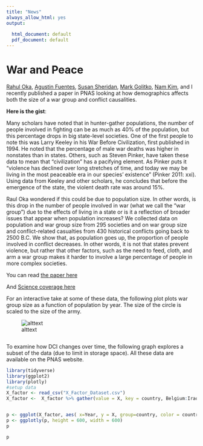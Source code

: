 ```yaml
---
title: "News"
always_allow_html: yes
output:
  
  html_document: default
  pdf_document: default
---
```


# War and Peace 

[Rahul Oka](http://anthropology.nd.edu/faculty-and-staff/faculty-by-alpha/rahul-oka/), [Agustin Fuentes](http://anthropology.nd.edu/faculty-and-staff/faculty-by-alpha/agustin-fuentes/), [Susan Sheridan](http://anthropology.nd.edu/faculty-and-staff/faculty-by-alpha/susan-sheridan/), [Mark Golitko](http://anthropology.nd.edu/faculty-and-staff/faculty-by-alpha/mark-golitko/), [Nam Kim](https://www.anthropology.wisc.edu/staff/kim-nam-c/), and I recently published a paper in PNAS looking at how demographics affects both the size of a war group and conflict causalities. 

 __Here is the gist__: 

       
Many scholars have noted that in hunter-gather populations, the number of people involved in fighting can be as much as 40% of the population, but this percentage drops in big state-level societies. One of the first people to note this was Larry Keeley in his War Before Civilization, first published in 1994. He noted that the percentage of male war deaths was higher in nonstates than in states. Others, such as Steven Pinker, have taken these data to mean that “civilization” has a pacifying element. As Pinker puts it “violence has declined over long stretches of time, and today we may be living in the most peaceable era in our species’  existence” (Pinker 2011: xxi). Using data from Keeley and other scholars, he concludes that before the emergence of the state, the violent death rate was around 15%.

Raul Oka wondered if this could be due to population size. In other words, is this drop in the number of people involved in war (what we call the “war group”) due to the effects of living in a state or is it a reflection of broader issues that appear when population increases?
We collected data on population and war group size from 295 societies and on war group size and conflict-related casualties from 430 historical conflicts going back to 2500 B.C. We show that, as population goes up, the proportion of people involved in conflict decreases.  In other words, it is not that states prevent violence, but rather that other factors, such as the need to feed, cloth, and arm a war group makes it harder to involve a large percentage of people in more complex societies. 

You can read [the paper here](http://www.pnas.org/content/early/2017/12/07/1713972114.short?rss=1)


And [Science coverage here](http://www.sciencemag.org/news/2017/12/why-human-society-isn-t-more-or-less-violent-past)


For an interactive take at some of these data, the following plot plots war group size as a function of population by year. The size of the circle is scaled to the size of the army.  

![alttext](outputMotion.gif)

```r

```


To examine how DCI changes over time, the following graph explores a subset of the data (due to limit in storage space). All these data are available on the PNAS website.


```r
library(tidyverse)
library(ggplot2)
library(plotly)
#setup data
X_factor <- read_csv("X_Factor_Dataset.csv")
X_factor <-  X_factor %>% gather(value = X, key = country, Belgium:Iraq)


p <- ggplot(X_factor, aes( x=Year, y = X, group=country, color = country)) + geom_line() + ylab("DCI") 
p <- ggplotly(p, height = 600, width = 600)
p

```

```r
p
```



